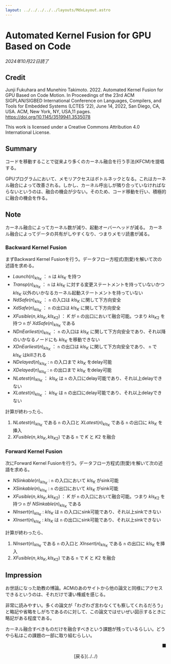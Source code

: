 ```yaml
---
layout: ../../../../../layouts/MdxLayout.astro
---
```


# Automated Kernel Fusion for GPU Based on Code

_2024年10月22日読了_



## Credit

Junji Fukuhara and Munehiro Takimoto. 2022. Automated Kernel Fusion for GPU Based on Code Motion. In Proceedings of the 23rd ACM SIGPLAN/SIGBED International Conference on Languages, Compilers, and Tools for Embedded Systems (LCTES ’22), June 14, 2022, San Diego, CA, USA. ACM, New York, NY, USA,11 pages. https://doi.org/10.1145/3519941.3535078

This work is licensed under a Creative Commons Attribution 4.0 International License.



## Summary

コードを移動することで従来より多くのカーネル融合を行う手法(KFCM)を提唱する。

GPUプログラムにおいて、メモリアクセスはボトルネックとなる。これはカーネル融合によって改善される。しかし、カーネル呼出しが隣り合っていなければならないというのは、融合の機会が少ない。そのため、コード移動を行い、積極的に融合の機会を作る。



## Note

カーネル融合によってカーネル数が減り、起動オーバーヘッドが減る。
カーネル融合によってデータの共有がしやすくなり、つまりメモリ読書が減る。

### Backward Kernel Fusion

まずBackward Kernel Fusionを行う。データフロー方程式(割愛)を解いて次の述語を求める。

- $Launch(n)_{kls_K}$ ： `n` は $kls_K$ を持つ
- $Transp(n)_{kls_K}$ ： `n` は $kls_K$ に対する変更ステートメントを持っていないかつ $kls_K$ 以外のいかなるカーネル起動ステートメントを持っていない
- $NdSafe(n)_{kls_K}$ ： `n` の入口は $kls_K$ に関して下方向安全
- $XdSafe(n)_{kls_K}$ ： `n` の出口は $kls_K$ に関して下方向安全
- $XFusible(n, kls_K, kls_{K2})$ ： $K$ が `n` の出口において融合可能。つまり $kls_{K2}$ を持つ `n` が $XdSafe(n)_{kls_K}$ である
- $NDnEarliest(n)_{kls_K}$ ： `n` の入口は $kls_K$ に関して下方向安全であり、それ以降のいかなるノードにも $kls_K$ を移動できない
- $XDnEarliest(n)_{kls_K}$ ： `n` の出口は $kls_K$ に関して下方向安全であり、 `n` で $kls_K$ はkillされる
- $NDelayed(n)_{kls_K}$ : `n` の入口まで $kls_K$ をdelay可能
- $XDelayed(n)_{kls_K}$ : `n` の出口まで $kls_K$ をdelay可能
- $NLatest(n)_{kls_K}$ ： $kls_K$ は `n` の入口にdelay可能であり、それ以上delayできない
- $XLatest(n)_{kls_K}$ ： $kls_K$ は `n` の出口にdelay可能であり、それ以上delayできない

計算が終わったら、

1. $NLatest(n)_{kls_K}$ である `n` の入口と $XLatest(n)_{kls_K}$ である `n` の出口に $kls_K$ を挿入
2. $XFusible(n, kls_K, kls_{K2})$ である `n` で $K$ と $K2$ を融合

### Forward Kernel Fusion

次にForward Kernel Fusionを行う。データフロー方程式(割愛)を解いて次の述語を求める。

- $NSinkable(n)_{kls_K}$ : `n` の入口において $kls_K$ がsink可能
- $XSinkable(n)_{kls_K}$ : `n` の出口において $kls_K$ がsink可能
- $XFusible(n, kls_K, kls_{K2})$ ： $K$ が `n` の入口において融合可能。つまり $kls_{K2}$ を持つ `n` が $NSinkable(n)_{kls_K}$ である
- $NInsert(n)_{kls_K}$ : $kls_K$ は `n` の入口にsink可能であり、それ以上sinkできない
- $XInsert(n)_{kls_K}$ : $kls_K$ は `n` の出口にsink可能であり、それ以上sinkできない

計算が終わったら、

1. $NInsert(n)_{kls_K}$ である `n` の入口と $XInsert(n)_{kls_K}$ である `n` の出口に $kls_K$ を挿入
2. $XFusible(n, kls_K, kls_{K2})$ である `n` で $K$ と $K2$ を融合



## Impression

お世話になった助教の博論。ACMのあのサイトから他の論文と同様にアクセスできるというのは、それだけで凄い権威を感じる。

非常に読みやすい。多くの論文が「わざわざ言わなくても察してくれるだろう」と略記や省略をしがちであるのに対して、この論文ではせいぜい図示するときに略記がある程度である。

カーネル融合すべきものだけを融合すべきという課題が残っているらしい。どうやら私はこの課題の一部に取り組むらしい。



<p style="text-align: right">■</p>

<div style="text-align: center">
    [戻る](../../)
</div>
